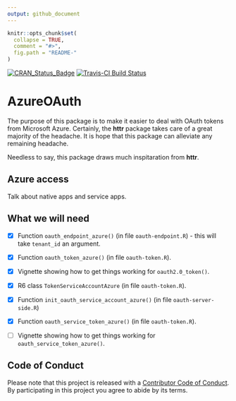 ```yaml
---
output: github_document
---
```


<!-- README.md is generated from README.Rmd. Please edit that file -->

```r
knitr::opts_chunk$set(
  collapse = TRUE,
  comment = "#>",
  fig.path = "README-"
)
```

[![CRAN_Status_Badge](http://www.r-pkg.org/badges/version/AzureOAuth)](https://cran.r-project.org/package=AzureOAuth)
[![Travis-CI Build Status](https://travis-ci.org/ijlyttle/AzureOAuth.svg?branch=master)](https://travis-ci.org/ijlyttle/AzureOAuth)

# AzureOAuth

The purpose of this package is to make it easier to deal with OAuth tokens from Microsoft Azure. Certainly, the **httr** package takes care of a great majority of the headache. It is hope that this package can alleviate any remaining headache.

Needless to say, this package draws much inspitaration from **httr**.

## Azure access

Talk about native apps and service apps.

## What we will need

- [x] Function `oauth_endpoint_azure()` (in file `oauth-endpoint.R`) - this will take `tenant_id` an argument. 

- [x] Function `oauth_token_azure()` (in file `oauth-token.R`).

- [x] Vignette showing how to get things working for `oauth2.0_token()`.

- [x] R6 class `TokenServiceAccountAzure` (in file `oauth-token.R`).

- [x] Function `init_oauth_service_account_azure()` (in file `oauth-server-side.R`)

- [x] Function `oauth_service_token_azure()` (in file `oauth-token.R`).

- [ ] Vignette showing how to get things working for `oauth_service_token_azure()`.

## Code of Conduct

Please note that this project is released with a [Contributor Code of Conduct](CONDUCT.md). By participating in this project you agree to abide by its terms.




